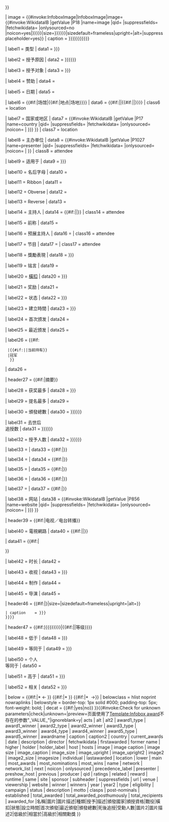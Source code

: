 {{Infobox
| bodyclass   = vevent

| above       = {{if empty|{{{name|}}}|{{{awardname|}}}|{{{名稱|}}}|{{PAGENAMEBASE}}}}
| aboveclass  = summary
| abovestyle  = background-color: #eedd82;

| headerstyle = background-color: #eedd82;
| labelstyle  = width: 33%;white-space: nowrap;

| subheader   = {{#if:{{{subheader|}}}|{{{subheader}}}|{{#if:{{{current_awards|}}}|当前：[[{{{current_awards|}}}]]}}}}

| image       = {{#invoke:InfoboxImage|InfoboxImage|image={{#invoke:WikidataIB |getValue |P18 |name=image |qid={{{qid|}}} |suppressfields={{{suppressfields|}}} |fetchwikidata={{{fetchwikidata|ALL}}} |onlysourced=no |noicon=yes|{{{圖片|{{{image|}}}}}}}}|size={{{image size|{{{image_size|{{{imagesize|}}}}}}}}}|sizedefault=frameless|upright={{{image_upright|1}}}|alt={{{alt|}}}|suppressplaceholder=yes}}
| caption     = {{{image caption|{{{圖片描述|{{{caption|{{{image_caption|{{#invoke:Wikidata|getImageLegend|FETCH_WIKIDATA}}}}}}}}}}}}}}

| label1      = 类型
| data1       =  {{{種類|{{{type|}}}}}}

| label2      = 授予原因
| data2       = {{{for|{{{授予|{{{awarded_for|}}}}}}}}}

| label3      = 授予对象
| data3       = {{{description|{{{描述|}}}}}}

| label4      = 赞助
| data4       = {{{sponsor|}}}

| label5      = 日期
| data5       = {{{date|}}}

| label6      = {{#if:{{{venue|}}}|场馆|{{#if:{{{location|}}}|地点|场地}}}}
| data6       = {{#if:{{{venue|}}}|{{{venue}}}|{{#if:{{{location|}}}|{{{location}}}|{{{site|}}}}}}}
| class6      = location

| label7      = 国家或地区
| data7       = {{#invoke:WikidataIB |getValue |P17 |name=country |qid={{{qid|}}} |suppressfields={{{suppressfields|}}} |fetchwikidata={{{fetchwikidata|ALL}}} |onlysourced={{{onlysourced|}}} |noicon={{{noicon|}}} | {{{頒發國家|{{{country|}}}}}} }}
| class7      = location

| label8      = 主办单位
| data8       = {{#invoke:WikidataIB |getValue |P1027 |name=presenter |qid={{{qid|}}} |suppressfields={{{suppressfields|}}} |fetchwikidata={{{fetchwikidata|ALL}}} |onlysourced={{{onlysourced|}}} |noicon={{{noicon|}}} | {{{presenter|}}} }}
| class8      = attendee

| label9      = 适用于
| data9       = {{{頒授資格|{{{eligibility|}}}}}}

| label10      = 名后字母
| data10       =  {{{post-nominals|}}}

| label11     = Ribbon
| data11      = {{{ribbon|}}}

| label12     = Obverse
| data12      = {{{obverse|}}}

| label13     = Reverse
| data13      = {{{reverse|}}}

<!-- Film / television -->
| label14      = 主持人
| data14       = {{#if:{{{host|}}}|{{{host}}}|{{{hosts|}}}}}
| class14      = attendee

| label15      = 前称
| data15       = {{{former name|}}}

| label16      = 预展主持人
| data16       = {{{preshow_host|}}}
| class16      = attendee

| label17      = 节目
| data17       = {{{acts|}}}
| class17      = attendee
<!-- End Film / television -->

<!-- Military -->
| label18     = 獎勵表現
| data18      = {{{campaign|{{{戰役|}}}}}}

| label19     = 铭言
| data19      = {{{motto|}}}

| label20     = [[橫扣]]
| data20      = {{{clasps|{{{橫扣|}}}}}}
<!-- End Military -->

| label21     = 奖励
| data21      = {{{reward|}}}

| label22     = 状态
| data22      = {{{status|{{{狀態|}}}}}}

| label23     = 建立時間
| data23      = {{{established|{{{設立時間|}}}}}}

| label24     = 首次颁发
| data24      = {{if empty|{{{first_award|}}}|{{{首次頒發|}}}|{{{firstawarded|}}}|{{{year|}}}}}

| label25      = 最近颁发
| data25      = {{if empty|{{{last_award|}}}|{{{最近頒發|}}}|{{{lastawarded|}}}|{{{year2|}}}}}

| label26     = {{#if:{{{holder|}}}
  |{{#if:{{{holder_label|}}}|{{{holder_label}}}|当前持有}}
  |冠军
   }}
| data26      = {{if empty|{{{holder|}}}|{{{winner|}}}|{{{winners|}}}}}

| header27    = {{#if:{{Both|{{{award1_type|}}}|{{{award1_winner|}}}}}{{Both|{{{award2_type|}}}|{{{award2_winner|}}}}}{{Both|{{{award3_type|}}}|{{{award3_winner|}}}}}|摘要}}

| label28     = 获奖最多
| data28      = {{{most_awards|{{{most_wins|}}}}}}

| label29     = 提名最多
| data29     = {{{most_nominations|}}}

| label30     = 頒發總數
| data30      = {{{total|{{{total_awarded|{{{頒發總數|}}}}}}}}}

| label31     = 去世后<br>追授数
| data31      = {{{posthumous|{{{死後追授|{{{total_awarded_posthumously|}}}}}}}}}

| label32     = 授予人数
| data32      = {{{recipients|{{{受勳人數|{{{total_recipients|}}}}}}}}}

| label33     = {{{award1_type}}}
| data33      = {{#if:{{{award1_type|}}}|{{{award1_winner|}}}}}

| label34     = {{{award2_type}}}
| data34      = {{#if:{{{award2_type|}}}|{{{award2_winner|}}}}}

| label35     = {{{award3_type}}}
| data35      = {{#if:{{{award3_type|}}}|{{{award3_winner|}}}}}

| label36     = {{{award4_type}}}
| data36      = {{#if:{{{award4_type|}}}|{{{award4_winner|}}}}}

| label37     = {{{award5_type}}}
| data37      = {{#if:{{{award5_type|}}}|{{{award5_winner|}}}}}

| label38     = 网站
| data38      = {{#invoke:WikidataIB |getValue |P856 |name=website |qid={{{qid|}}} |suppressfields={{{suppressfields|}}} |fetchwikidata={{{fetchwikidata|ALL}}} |onlysourced={{{onlysourced|no}}} |noicon={{{noicon|}}} | {{{website|{{{url|}}}}}} }}

<!-- Film / television block -->
| header39    = {{#if:{{{network|}}}{{{network_list|}}}{{{runtime|}}}{{{ratings|}}}{{{producer|}}}{{{director|}}}|电视／电台转播}}

| label40     = 電視網路
| data40      = {{#if:{{{network_list|}}}|<nowiki />|{{{network|}}}}}

| data41      = {{#if:{{{network_list|}}}|<div style="text-align: left; padding-left: 0.5em">
{{{network_list}}}</div>}}

| label42     = 时长
| data42      = {{{runtime|}}}

| label43     = 收视
| data43      = {{{viewership|{{{ratings|}}}}}}

| label44     = 制作
| data44      = {{{producer|}}}

| label45     = 导演
| data45      = {{{director|}}}
<!-- End Film / television block -->

| header46    = {{#if:{{{image2|}}}{{{圖片2|}}}|{{Infobox
 | child = yes | decat = yes

 | image      = {{#invoke:InfoboxImage|InfoboxImage|image={{{圖片2|{{{image2|}}}}}}|size={{{image2_size|}}}|sizedefault=frameless|upright={{{image_upright2|1}}}|alt={{{alt2|}}}}}
 | caption    = {{{圖片描述2|{{{caption2|}}}}}}
 }}}}

| header47 = {{#if:{{{higher|{{{低級於|}}}}}}{{{same|{{{相當於|}}}}}}{{{lower|{{{高級於|}}}}}}{{{individual|}}}|{{#if:{{{precedence_label|}}}|{{{precedence_label}}}|等级}}}}

| label48 = 低于
| data48 =  {{{higher|{{{低級於|}}}}}}

| label49 = 等同于
| data49 =  {{{same|{{{相當於|}}}}}}

| label50 = 个人<br />等同于
| data50 =  {{{individual|}}}

| label51 = 高于
| data51 =  {{{lower|{{{高級於|}}}}}}

| label52 = 相关
| data52 =  {{{related|{{{相關勳獎|}}}}}}

| below       = 
{{#if:{{{previous|}}}|* &larr;&nbsp;{{{previous}}}}}
{{#if:{{{main|}}}|* {{{main}}}}}
{{#if:{{{next|}}}|* {{{next}}}&nbsp;&rarr;}}
| belowclass  = hlist noprint nowraplinks
| belowstyle = border-top: 1px solid #000; padding-top: 5px; font-weight: bold; 
| decat = {{#if:{{{previous|}}}{{{main|}}}{{{next|}}}|yes|no}}
}}{{#invoke:Check for unknown parameters|check|unknown={{main other|[[Category:使用未知infobox award参数的页面|_VALUE_{{PAGENAME}}]]}}|preview=页面使用了[[Template:Infobox award]]不存在的参数"_VALUE_"|ignoreblank=y| acts | alt | alt2 | award1_type | award1_winner | award2_type | award2_winner | award3_type | award3_winner | award4_type | award4_winner | award5_type | award5_winner | awardname | caption | caption2 | country | current_awards | date | description | director | fetchwikidata | firstawarded | former name | higher | holder | holder_label | host | hosts | image | image caption | image size | image_caption | image_size | image_upright | image_upright2 | image2 | image2_size | imagesize | individual | lastawarded | location | lower | main | most_awards | most_nominations | most_wins | name | network | network_list | next | noicon | onlysourced | precedence_label | presenter | preshow_host | previous | producer | qid | ratings | related | reward | runtime | same | site | sponsor | subheader | suppressfields | url | venue | viewership | website | winner | winners | year | year2 | type | eligibility | campaign | status | description | motto | clasps | post-nominals | established | total_awarded | total_awarded_posthumously | total_recipients | awarded_for |名稱|圖片|圖片描述|種類|授予|描述|頒發國家|頒授資格|戰役|橫扣|狀態|設立時間|首次頒發|最近頒發|頒發總數|死後追授|受勳人數|圖片2|圖片描述2|低級於|相當於|高級於|相關勳獎 }}<noinclude>
{{documentation}}</noinclude>